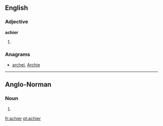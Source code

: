 ==English==

===Adjective===
'''achier'''

# {{comparative of|achy}}

===Anagrams===
* [[archei#English|archei]], [[Archie#English|Archie]]

----

==Anglo-Norman==

===Noun===
{{xno-noun|m}}

# {{alternative form of|acier|lang=xno}}

[[fr:achier]]
[[pt:achier]]